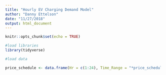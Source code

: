 ```yaml
---
title: "Hourly EV Charging Demand Model"
author: "Danny Ettelson"
date: "11/27/2018"
output: html_document
---
```


```r
knitr::opts_chunk$set(echo = TRUE)
```

```r

#load libraries
library(tidyverse)

#load data

```


```r

price_schedule <- data.frame(Hr = c(1:24), Time_Range = "*price_schedule$Hr-1* - *price_schedule$Hr*")

```

